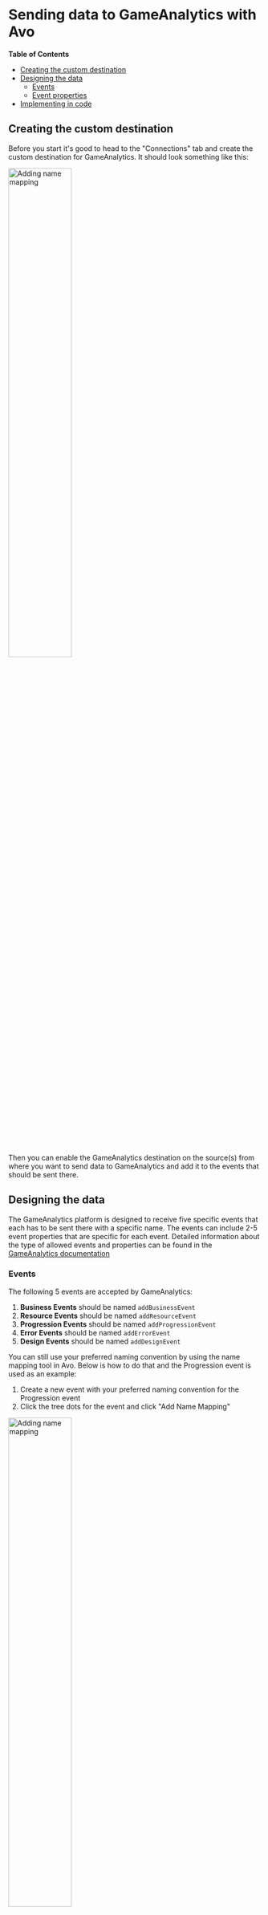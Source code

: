 # Sending data to GameAnalytics with Avo


**Table of Contents**

- <a href="#creating-custom-destination">Creating the custom destination</a>
- <a href="#designing-the-data">Designing the data</a>
  - <a href="#game-analytics-events">Events</a>
  - <a href="#game-analytics-properties">Event properties</a>
- <a href="#implementing-in-code">Implementing in code</a>


## <a name="creating-custom-destination"></a> Creating the custom destination
Before you start it's good to head to the "Connections" tab and create the custom destination for GameAnalytics. It should look something like this:

<left>
  <img
    src={require('../../images/game-analytics-custom-destination.png')}
    width="50%"
    alt="Adding name mapping"
  />
</left>

Then you can enable the GameAnalytics destination on the source(s) from where you want to send data to GameAnalytics and add it to the events that should be sent there.

## <a name="designing-the-data"></a> Designing the data

The GameAnalytics platform is designed to receive five specific events that each has to be sent there with a specific name. The events can include 2-5 event properties that are specific for each event. Detailed information about the type of allowed events and properties can be found in the [GameAnalytics documentation](https://gameanalytics.com/docs/item/ga-data#)

### <a name="game-analytics-events"></a> Events

The following 5 events are accepted by GameAnalytics:

1. **Business Events** should be named `addBusinessEvent`
2. **Resource Events** should be named `addResourceEvent`
3. **Progression Events** should be named `addProgressionEvent`
4. **Error Events** should be named `addErrorEvent`
5. **Design Events** should be named `addDesignEvent`

You can still use your preferred naming convention by using the name mapping tool in Avo. Below is how to do that and the Progression event is used as an example:

1. Create a new event with your preferred naming convention for the Progression event
2. Click the tree dots for the event and click "Add Name Mapping"

<left>
  <img
    src={require('../../images/name-mapping-game-analytics-1.png')}
    width="50%"
    alt="Adding name mapping"
  />
</left>

3. Type `addProgressionEvent` into the send as field and select your Game Analytics Custom destination. Then the Progression event will be sent as `addProgressionEvent` to GameAnalytics

<left>
  <img
    src={require('../../images/name-mapping-game-analytics-2.png')}
    width="50%"
    alt="Adding name mapping"
  />
</left>

**Note** that events that are sent to analytics with other names than `addBusinessEvent`, `addResourceEvent`, `addProgressionEvent`, `addErrorEvent` and `addDesignEvent` will not be accepted by GameAnalytics.

### <a name="game-analytics-properties"></a> Properties

Each event allows specific properties to be attached to it. Please follow the [GameAnalytics documentation](https://gameanalytics.com/docs/item/ga-data#) on which properties are allowed and how they are spelled. 

Same as with events, name mapping can be use to send properties on the accepted GameAnalyitcs format. An example for the Progression Status property onthe Progression Event:

1. In the property modal for the property you want to send as progression status click "Add Name Mapping"
2. Type `progressionStatus` into the property name
3. Select your game analytics custom destination in the dropdown:

<left>
  <img
    src={require('../../images/name-mapping-game-analytics-3.png')}
    width="50%"
    alt="Adding name mapping"
  />
</left>

**Note** that events that are sent to analytics with other names are specified in the [GameAnalytics documentation](https://gameanalytics.com/docs/item/ga-data#) will not be accepted.


## <a name="implementing-in-code"></a> Implementing in code


To get started sending data to GameAnalytics via a custom destination you do the
following:

1. Pull the code for the destinations that are sending to GameAnalytics by doing `avo pull` in the Avo CLI
2. Initialize Avo with a custom destination
3. Fill in the empty methods for sending the data to your analytics destination

### Example Implementation in JavaScript

Import the Avo library into your code and implement a custom Avo logger which
delivers data to GameAnalytics via their SDK:

```
import Avo from './Avo';

// An example of a simple GameAnalytics integration
// that you pass into initAvo():

var gameAnalyticsAvoLogger = {
  make: function(env) {},
  logEvent: function(eventName, eventProperties) {
    // example integration, connecting the Avo events
    // Add Progression, Add Resource, Add Business to the
    // GameAnalytics SDK
    if (eventName === 'Add Progression') {
      gameanalytics.GameAnalytics.addProgressionEvent(
        gameanalytics.EGAProgressionStatus.Start,
        eventProperties.progressionLocation,
        eventProperties.progressionStage,
        eventProperties.progressionLevel
      );
    } else if (eventName === 'Add Resource') {
      gameanalytics.GameAnalytics.addProgressionEvent(
        gameanalytics.EGAProgressionStatus.Start,
        eventProperties.progressionLocation,
        eventProperties.progressionStage,
        eventProperties.progressionLevel
      );
      gameanalytics.GameAnalytics.addResourceEvent(
        gameanalytics.EGAResourceFlowType.Source,
        eventProperties.currency,
        eventProperties.amount,
        eventProperties.itemType,
        eventProperties.itemId
      );
    } else if (eventName === 'Add Business') {
      gameanalytics.GameAnalytics.addBusinessEvent(
        eventProperties.currency,
        eventProperties.amount,
        eventProperties.itemType,
        eventProperties.itemId,
        eventProperties.cartType
      );
    }
  },
  setUserProperties: function(userId, userProperties) {},
  identify: function(userId) {},
  unidentify: function() {}
};
```

Call the initAvo function:

```
Avo.initAvo({env: 'dev'}, gameAnalyticsAvoLogger);
```

Consult <a href="https://gameanalytics.com/docs">GameAnalytics documentation</a> for more ways to send data to their platform.
